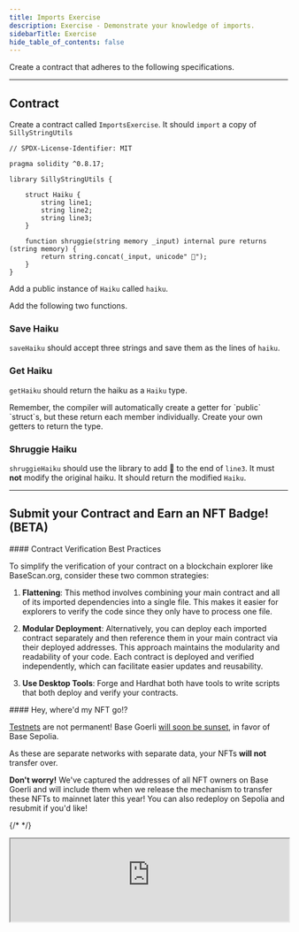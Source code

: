 ```yaml
---
title: Imports Exercise
description: Exercise - Demonstrate your knowledge of imports.
sidebarTitle: Exercise
hide_table_of_contents: false
---
```



Create a contract that adheres to the following specifications.

---

## Contract

Create a contract called `ImportsExercise`. It should `import` a copy of `SillyStringUtils`

```solidity
// SPDX-License-Identifier: MIT

pragma solidity ^0.8.17;

library SillyStringUtils {

    struct Haiku {
        string line1;
        string line2;
        string line3;
    }

    function shruggie(string memory _input) internal pure returns (string memory) {
        return string.concat(_input, unicode" 🤷");
    }
}
```

Add a public instance of `Haiku` called `haiku`.

Add the following two functions.

### Save Haiku

`saveHaiku` should accept three strings and save them as the lines of `haiku`.

### Get Haiku

`getHaiku` should return the haiku as a `Haiku` type.

<Note>
Remember, the compiler will automatically create a getter for `public` `struct`s, but these return each member individually. Create your own getters to return the type.
</Note>


### Shruggie Haiku

`shruggieHaiku` should use the library to add 🤷 to the end of `line3`. It must **not** modify the original haiku. It should return the modified `Haiku`.

---

## Submit your Contract and Earn an NFT Badge! (BETA)

<Warning>
#### Contract Verification Best Practices

To simplify the verification of your contract on a blockchain explorer like BaseScan.org, consider these two common strategies:

1. **Flattening**: This method involves combining your main contract and all of its imported dependencies into a single file. This makes it easier for explorers to verify the code since they only have to process one file.

2. **Modular Deployment**: Alternatively, you can deploy each imported contract separately and then reference them in your main contract via their deployed addresses. This approach maintains the modularity and readability of your code. Each contract is deployed and verified independently, which can facilitate easier updates and reusability.

3. **Use Desktop Tools**: Forge and Hardhat both have tools to write scripts that both deploy and verify your contracts.
</Warning>


<Note>
#### Hey, where'd my NFT go!?

[Testnets](/learn/deployment-to-testnet/test-networks) are not permanent! Base Goerli [will soon be sunset](https://base.mirror.xyz/kkz1-KFdUwl0n23PdyBRtnFewvO48_m-fZNzPMJehM4), in favor of Base Sepolia.

As these are separate networks with separate data, your NFTs **will not** transfer over.

**Don't worry!** We've captured the addresses of all NFT owners on Base Goerli and will include them when we release the mechanism to transfer these NFTs to mainnet later this year! You can also redeploy on Sepolia and resubmit if you'd like!
</Note>


{/* <CafeUnitTest nftNum={19}/> */}

<iframe
  src="https://682cef8eb764086a250fb541-zdfthryttt.chromatic.com/iframe.html?args=&id=components-cafeunittest--nineteen&viewMode=story&dark=true&hero=true"
  width="100%"
  height="auto"
/>